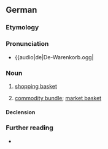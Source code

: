 ==German==

===Etymology===
{{affix|de|Ware|-n-|Korb}}

===Pronunciation===
* {{audio|de|De-Warenkorb.ogg|

===Noun===
{{de-noun|m|Warenkorbs|gen2=Warenkorbes|Warenkörbe}}

# [[shopping basket]]
# {{lb|de|economics}} [[commodity bundle]]; [[market basket]]

====Declension====
{{de-decl-noun-m|(e)s|pl=Warenkörbe}}

===Further reading===
* {{R:Duden}}